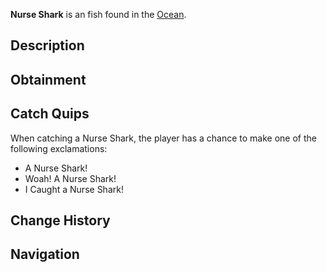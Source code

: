 {{FishInfobox
|image          = Nurse Shark.png
|rarity         = Unusual
|sea            = First Sea
|location       = [[Ocean]]
|sublocation    = 
|sources        = Carbon Crate, Fishing Rod
|radar_location = 
|xp             = 100
|weather        = 
|time           = Night
|season         = Summer, Autumn
|bait           = Minnow
|base_weight    = 150
|base_value     = 200
|weight_range   = 50
|base_chance    = 35
|base_resil     = 35
}}
'''Nurse Shark''' is an {{Rarity|Unusual}} fish found in the [[Ocean]].

== Description ==
{{Description|Nurse Sharks are a nocturnal bottom feeder, spending most of their time on the ocean floor or in small crevices. Despite their appearance, they are gentle and slow-moving. Nurse Sharks can 'suction feed', using their powerful jaws to scrape algae off surfaces.|Bestiary Entry}}

== Obtainment ==
{{Description|Caught at night in the ocean.|Bestiary Hint}}
{{Fish Availability|
Lucky Event/Blarney McBreeze
Lucky Event/O'Mango Goldgrin
Lucky Event/Plumrick O'Luck
Lucky Event/Rowdy McCharm
Lucky Event/Sunny O'Coin
Northern Summit/Surrounding Ocean
Ocean
Ocean/Harvesters Spike
Roslit Bay/Coral Reef
Roslit Bay/Surrounding Ocean
|top_rods      = 
Leviathan's Fang Rod\272459.82\154439.47;
Trident Rod\271255.28\155791.01;
Free Spirit Rod\239185.57\137372.3;
Krampus's Rod\234883.29\210622.7;
Magma Rod\216313.97\193971.36;
Plastic Rod\203745.58\182696.5;
Buddy Bond Rod\151353.86\169800.74;
Fast Rod\179557.28\202349.14;
Fischer's Rod\165277.53\186256.81;
Astralhook Rod\182444.77\185511.59;
No-Life Rod\189176.98\155102.56;
Ethereal Prism Rod\182958.81\166864.69;
Seraphic Rod\182099.65\152041.46;
Rod Of The Forgotten Fang\173303.67\138487.23;
Challenger's Rod\171918.57\139080.08;
Rod Of The Exalted One\158793.16\117943.69;
Zeus Rod\157874.63\128780.58;
Rod Of The Depths\156972.68\125366.8;
Verdant Shear Rod\156371.79\128755.38;
Blazebringer Rod\150600.32\121672.77;
Depthseeker Rod\146119.3\118287.91;
Volcanic Rod\140362.09\97742.39;
Avalanche Rod\139831.01\105778.24;
Steady Rod\73117.44\44559.63
|recommended   = Trident Rod
}}

== Catch Quips ==
When catching a Nurse Shark, the player has a chance to make one of the following exclamations:
* A Nurse Shark!
* Woah! A Nurse Shark!
* I Caught a Nurse Shark!

== Change History ==
{{Change History|{{subst:Current Version}}}}

== Navigation ==
{{Fish Navbox|Ocean}}